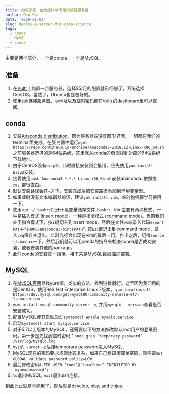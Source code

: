 ```yaml
---
title: 如何部署一台数据科学专用的简易服务器
author: Qiu Rui
date: '2019-01-02'
slug: deploy-a-server-for-data-science
tags:
  - conda
  - MySQL
  - Linux
---
```


主要是两个部分，一个是conda，一个是MySQL.

## 准备
1. 在[Vultr](https://www.vultr.com/?ref=7316917)上购置一台服务器，选择$5/月的配置就已经够了，系统选择CentOS。当然了，Ubuntu也是极好的。
2. 使用`ssh`连接服务器，ip地址以及临时密码都在Vultr的dashboard里可以查阅。

## conda
1. 安装[Anaconda distribution](https://www.anaconda.com/download/#linux)。因为服务器端没有图形界面，一切都在我们的terminal里完成。在服务器中运行`wget https://repo.continuum.io/archive/Anaconda3-2018.12-Linux-x86_64.sh` 之前服务器选择的是64位系统，这里就从conda的页面找到对应的64位系统下载地址。
2. 由于CentOS没有`bzip2`，此时直接安装则会报错，应先使用`yum install bzip2`安装。
3. 接着使用`bash Anaconda3-*.*.*-Linux-x86_64.sh`安装anaconda. 依照提示，都很直白。
4. 默认安装路径会在`~`之下，安装完成后把安装路径添加到环境变量里。
5. 如果此时没有文本编辑器的话，建议`yum install vim`，临时抱佛脚学习使用一下。
6. 使用`vim ~/.bashrc`打开环境变量储存文件`.bashrc`. Vim主要有两种模式，一种是插入模式 (insert mode)，一种是指令模式 (command mode)。当前我们处于指令模式下，按`i`键切入到insert mode，然后在文件末端录入代码`export PATH=“$HOME/anaconda3/bin:$PATH”`. 按`Esc`键退出到command mode，录入`:wq`保存并退出，此时光标会出现在vim的最后一行。推出之后，记得`source ~/.bashrc`一下。然后我们就可以用conda的指令来检查conda是否成功安装，或者安装其他的package。
7. 此时conda的安装告一段落，接下来是MySQL数据库的部署。

## MySQL
1. 在[MySQL官网](https://dev.mysql.com/downloads/repo/yum/)寻找yum源，类似的方法，找到链接就行。这里因为我们用的是CentOS，使用Red Hat Enterprise Linux 7版本。`yum localinstall https://dev.mysql.com/get/mysql80-community-release-el7-1.noarch.rpm`
2. `yum install mysql-community-server -y`, 并用`mysqld --version`查看是否安装成功。
3. 配置MySQL使其自动启动`systemctl enable mysqld.service`.
4. 启动`systemctl start mysqld.service`.
5. 对于5.7以上版本的MySQL，还需要以下的方法修改默认root用户的登录密码。第一步是先找到临时密码：`sudo grep ‘temporary password’ /var/log/mysqld.log`
6. `mysql -uroot -p`后接temporary password进入MySQL.
7. MySQL现在的密码要求规则比较复杂，如果自己想设置简单密码，则需要`SET GLOBAL validate_password.policy=LOW`.
8. 最后修改密码`ALTER USER ‘root’@‘localhost’ IDENTIFIED BY ‘mynewpassword’;`
9. `\q`退出MySQL,  `exit`退出ssh连接。


到此为止就基本能用了，然后就是develop, play, and enjoy.